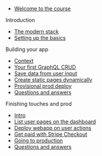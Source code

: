 
- [Welcome to the course](/module-0)

<Text mt={3}>Introduction</Text>

- [The modern stack](/module-1)
- [Setting up the basics](/module-2)

<Text mt={3}>Building your app</Text>

- [Context](/module-3)
- [Your first GraphQL CRUD](/module-3-1)
- [Save data from user input](/module-3-2)
- [Create static pages dynamically](/module-3-3)
- [Provisional prod deploy](/module-3-4)
- [Questions and answers](/module-3-5)

<Text mt={3}>Finishing touches and prod</Text>

- [Intro](/module-4)
- [List user pages on the dashboard](/module-4-1)
- [Deploy webapp on user actions](/module-4-2)
- [Get paid with Stripe Checkout](/module-4-3)
- [Going to production](/module-4-4)
- [Questions and answers](/module-4-5)
